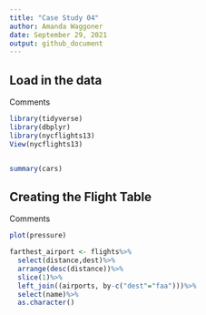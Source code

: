```yaml
---
title: "Case Study 04"
author: Amanda Waggoner
date: September 29, 2021
output: github_document
---
```


## Load in the data

Comments

```r
library(tidyverse)
library(dbplyr)
library(nycflights13)
View(nycflights13)


summary(cars)
```

## Creating the Flight Table

Comments

```r
plot(pressure)

farthest_airport <- flights%>%
  select(distance,dest)%>%
  arrange(desc(distance))%>%
  slice(1)%>%
  left_join((airports, by-c("dest"="faa")))%>%
  select(name)%>%
  as.character()
```
